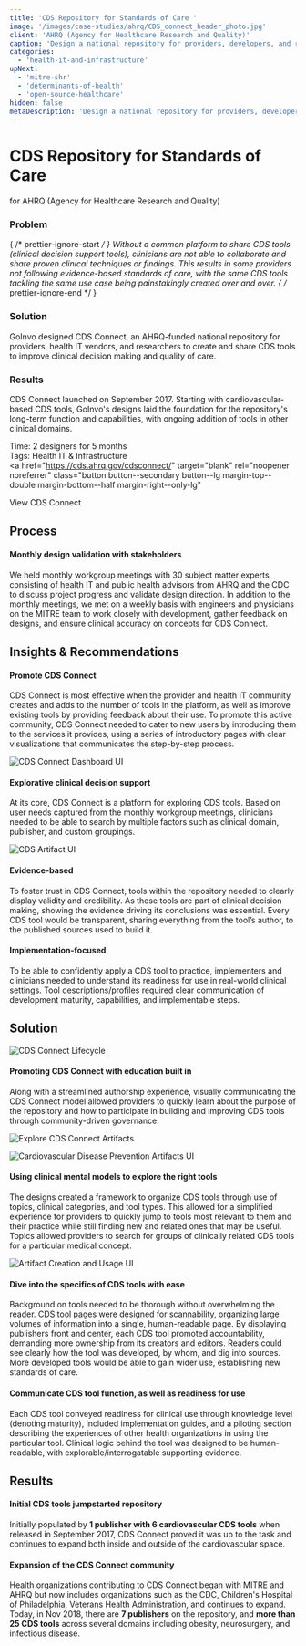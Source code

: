 ```yaml
---
title: 'CDS Repository for Standards of Care '
image: '/images/case-studies/ahrq/CDS_connect_header_photo.jpg'
client: 'AHRQ (Agency for Healthcare Research and Quality)'
caption: 'Design a national repository for providers, developers, and researchers to disseminate and use implementable clinical decision support tools.'
categories:
  - 'health-it-and-infrastructure'
upNext:
  - 'mitre-shr'
  - 'determinants-of-health'
  - 'open-source-healthcare'
hidden: false
metaDescription: 'Design a national repository for providers, developers, and researchers to disseminate and use implementable clinical decision support tools.'
---
```



# CDS Repository for Standards of Care

for AHRQ (Agency for Healthcare Research and Quality)

### Problem

{ /* prettier-ignore-start */ }
Without a common platform to share CDS tools (clinical decision support tools), clinicians are not able to collaborate and share proven clinical techniques or findings. This results in some providers not following evidence-based standards of care, with the same CDS tools tackling the same use case being painstakingly created over and over.
{ /* prettier-ignore-end */ }

### Solution

GoInvo designed CDS Connect, an AHRQ-funded national repository for providers, health IT vendors, and researchers to create and share CDS tools to improve clinical decision making and quality of care.

### Results

CDS Connect launched on September 2017. Starting with cardiovascular-based CDS tools, GoInvo's designs laid the foundation for the repository's long-term function and capabilities, with ongoing addition of tools in other clinical domains.

<span class="text--uppercase text--gray text--bold text--spacing text--md">Time:</span> 2 designers for 5 months
<br />
<span class="text--uppercase text--gray text--bold text--spacing text--md">Tags:</span> Health IT & Infrastructure
<br />
<a
  href="https://cds.ahrq.gov/cdsconnect/"
  target="blank"
  rel="noopener noreferrer"
  class="button button--secondary button--lg margin-top--double margin-bottom--half margin-right--only-lg"
>
  View CDS Connect
</a>
<Divider />

## Process

#### Monthly design validation with stakeholders

We held monthly workgroup meetings with 30 subject matter experts, consisting of health IT and public health advisors from AHRQ and the CDC to discuss project progress and validate design direction. In addition to the monthly meetings, we met on a weekly basis with engineers and physicians on the MITRE team to work closely with development, gather feedback on designs, and ensure clinical accuracy on concepts for CDS Connect.

<Divider />

## Insights & Recommendations

#### Promote CDS Connect

CDS Connect is most effective when the provider and health IT community creates and adds to the number of tools in the platform, as well as improve existing tools by providing feedback about their use. To promote this active community, CDS Connect needed to cater to new users by introducing them to the services it provides, using a series of introductory pages with clear visualizations that communicates the step-by-step process.

![CDS Connect Dashboard UI](/images/case-studies/ahrq/cds_connect_insights_grid_view_2.jpg)

#### Explorative clinical decision support

At its core, CDS Connect is a platform for exploring CDS tools. Based on user needs captured from the monthly workgroup meetings, clinicians needed to be able to search by multiple factors such as clinical domain, publisher, and custom groupings.

![CDS Artifact UI](/images/case-studies/ahrq/cds_connect_insights_artifact_2.jpg)

#### Evidence-based

To foster trust in CDS Connect, tools within the repository needed to clearly display validity and credibility. As these tools are part of clinical decision making, showing the evidence driving its conclusions was essential. Every CDS tool would be transparent, sharing everything from the tool’s author, to the published sources used to build it.

#### Implementation-focused

To be able to confidently apply a CDS tool to practice, implementers and clinicians needed to understand its readiness for use in real-world clinical settings. Tool descriptions/profiles required clear communication of development maturity, capabilities, and implementable steps.

<Divider />

## Solution

![CDS Connect Lifecycle](/images/case-studies/ahrq/CDS_connect_insights_promotion.jpg)

#### Promoting CDS Connect with education built in

Along with a streamlined authorship experience, visually communicating the CDS Connect model allowed providers to quickly learn about the purpose of the repository and how to participate in building and improving CDS tools through community-driven governance.

![Explore CDS Connect Artifacts](/images/case-studies/ahrq/CDS_connect_solution_search.jpg)

![Cardiovascular Disease Prevention Artifacts UI](/images/case-studies/ahrq/CDS_connect_solution_topic.jpg)

#### Using clinical mental models to explore the right tools

The designs created a framework to organize CDS tools through use of topics, clinical categories, and tool types. This allowed for a simplified experience for providers to quickly jump to tools most relevant to them and their practice while still finding new and related ones that may be useful. Topics allowed providers to search for groups of clinically related CDS tools for a particular medical concept.

![Artifact Creation and Usage UI](/images/case-studies/ahrq/CDS_connect_solution_artifact.jpg)

#### Dive into the specifics of CDS tools with ease

Background on tools needed to be thorough without overwhelming the reader. CDS tool pages were designed for scannability, organizing large volumes of information into a single, human-readable page. By displaying publishers front and center, each CDS tool promoted accountability, demanding more ownership from its creators and editors. Readers could see clearly how the tool was developed, by whom, and dig into sources. More developed tools would be able to gain wider use, establishing new standards of care.

#### Communicate CDS tool function, as well as readiness for use

Each CDS tool conveyed readiness for clinical use through knowledge level (denoting maturity), included implementation guides, and a piloting section describing the experiences of other health organizations in using the particular tool. Clinical logic behind the tool was designed to be human-readable, with explorable/interrogatable supporting evidence.

<Divider />

## Results

#### Initial CDS tools jumpstarted repository

Initially populated by **1 publisher with 6 cardiovascular CDS tools** when released in September 2017, CDS Connect proved it was up to the task and continues to expand both inside and outside of the cardiovascular space.

#### Expansion of the CDS Connect community

Health organizations contributing to CDS Connect began with MITRE and AHRQ but now includes organizations such as the CDC, Children's Hospital of Philadelphia, Veterans Health Administration, and continues to expand. Today, in Nov 2018, there are **7 publishers** on the repository, and **more than 25 CDS tools** across several domains including obesity, neurosurgery, and infectious disease.
